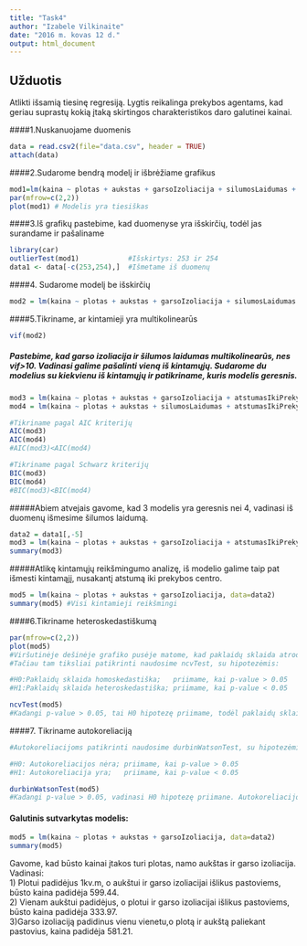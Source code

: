 ```yaml
---
title: "Task4"
author: "Izabele Vilkinaite"
date: "2016 m. kovas 12 d."
output: html_document
---
```


## Užduotis

Atlikti išsamią tiesinę regresiją. Lygtis reikalinga prekybos agentams, kad geriau suprastų kokią įtaką skirtingos charakteristikos daro galutinei kainai.

####1.Nuskanuojame duomenis
```r
data = read.csv2(file="data.csv", header = TRUE)
attach(data)
```

####2.Sudarome bendrą modelį ir išbrėžiame grafikus
```r
mod1=lm(kaina ~ plotas + aukstas + garsoIzoliacija + silumosLaidumas + atstumasIkiPrekybosCentro)
par(mfrow=c(2,2))
plot(mod1) # Modelis yra tiesiškas
```

####3.Iš grafikų pastebime, kad duomenyse yra išskirčių, todėl jas surandame ir pašaliname
```r
library(car)
outlierTest(mod1)            #Išskirtys: 253 ir 254
data1 <- data[-c(253,254),]  #Išmetame iš duomenų
```

####4. Sudarome modelį be išskirčių
```r
mod2 = lm(kaina ~ plotas + aukstas + garsoIzoliacija + silumosLaidumas + atstumasIkiPrekybosCentro, data=data1)
```

####5.Tikriname, ar kintamieji yra multikolinearūs
```r
vif(mod2)
```
##### Pastebime, kad garso izoliacija ir šilumos laidumas multikolinearūs, nes vif>10. Vadinasi galime pašalinti vieną  iš kintamųjų. Sudarome du modelius su kiekvienu iš kintamųjų ir patikriname, kuris modelis geresnis.
```r
mod3 = lm(kaina ~ plotas + aukstas + garsoIzoliacija + atstumasIkiPrekybosCentro, data=data1)
mod4 = lm(kaina ~ plotas + aukstas + silumosLaidumas + atstumasIkiPrekybosCentro, data=data1)

#Tikriname pagal AIC kriterijų
AIC(mod3)
AIC(mod4) 
#AIC(mod3)<AIC(mod4)

#Tikriname pagal Schwarz kriterijų
BIC(mod3)
BIC(mod4) 
#BIC(mod3)<BIC(mod4)
```
#####Abiem atvejais gavome, kad 3 modelis yra geresnis nei 4, vadinasi iš duomenų išmesime šilumos laidumą.
```r
data2 = data1[,-5]
mod3 = lm(kaina ~ plotas + aukstas + garsoIzoliacija + atstumasIkiPrekybosCentro, data=data2)
summary(mod3)
```
#####Atlikę kintamųjų reikšmingumo analizę, iš modelio galime taip pat išmesti kintamąjį, nusakantį atstumą iki prekybos centro.
```r
mod5 = lm(kaina ~ plotas + aukstas + garsoIzoliacija, data=data2)
summary(mod5) #Visi kintamieji reikšmingi
```
####6.Tikriname heteroskedastiškumą
```r
par(mfrow=c(2,2))
plot(mod5)
#Viršutinėje dešinėje grafiko pusėje matome, kad paklaidų sklaida atrodo homoskedastiška ir normaliai pasiskirsčiusi.
#Tačiau tam tiksliai patikrinti naudosime ncvTest, su hipotezėmis:

#H0:Paklaidų sklaida homoskedastiška;   priimame, kai p-value > 0.05
#H1:Paklaidų sklaida heteroskedastiška; priimame, kai p-value < 0.05

ncvTest(mod5)
#Kadangi p-value > 0.05, tai H0 hipotezę priimame, todėl paklaidų sklaida yra homoskedastiška.
```
####7. Tikriname autokoreliaciją
```r
#Autokoreliacijoms patikrinti naudosime durbinWatsonTest, su hipotezėmis:

#H0: Autokoreliacijos nėra; priimame, kai p-value > 0.05
#H1: Autokoreliacija yra;   priimame, kai p-value < 0.05

durbinWatsonTest(mod5)
#Kadangi p-value > 0.05, vadinasi H0 hipotezę priimane. Autokoreliacijos nėra. 
```
#### Galutinis sutvarkytas modelis:
```r
mod5 = lm(kaina ~ plotas + aukstas + garsoIzoliacija, data=data2)
summary(mod5)
```
 Gavome, kad būsto kainai įtakos turi plotas, namo aukštas ir garso izoliacija. Vadinasi:  
 1) Plotui padidėjus 1kv.m, o aukštui ir garso izoliacijai išlikus pastoviems, būsto kaina padidėja 599.44.  
 2) Vienam aukštui padidėjus, o plotui ir garso izoliacijai išlikus pastoviems, būsto kaina padidėja 333.97.  
 3)Garso izoliaciją padidinus vienu vienetu,o plotą ir aukštą paliekant pastovius, kaina padidėja 581.21.   
